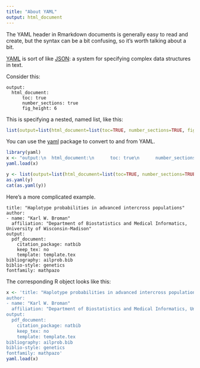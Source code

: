 ```yaml
---
title: "About YAML"
output: html_document
---
```


The YAML header in Rmarkdown documents is generally easy to read and
create, but the syntax can be a bit confusing, so it's worth talking
about a bit.

[YAML](http://www.yaml.org) is sort of like
[JSON](http://www.json.org): a system for specifying complex data
structures in text.

Consider this:

```
output:
  html_document:
      toc: true
      number_sections: true
      fig_height: 6
```

This is specifying a nested, named list, like this:

```r
list(output=list(html_document=list(toc=TRUE, number_sections=TRUE, fig_height=6)))
```

You can use the [yaml](https://cran.r-project.org/web/packages/yaml/)
package to convert to and from YAML.

```r
library(yaml)
x <- "output:\n  html_document:\n      toc: true\n      number_sections: true\n      fig_height: 6"
yaml.load(x)
```

```r
y <- list(output=list(html_document=list(toc=TRUE, number_sections=TRUE, fig_height=6)))
as.yaml(y)
cat(as.yaml(y))
```

Here's a more complicated example.

```
title: "Haplotype probabilities in advanced intercross populations"
author:
- name: "Karl W. Broman"
  affiliation: "Department of Biostatistics and Medical Informatics, University of Wisconsin-Madison"
output:
  pdf_document:
    citation_package: natbib
    keep_tex: no
    template: template.tex
bibliography: ailprob.bib
biblio-style: genetics
fontfamily: mathpazo
```

The corresponding R object looks like this:

```r
x <- 'title: "Haplotype probabilities in advanced intercross populations"
author:
- name: "Karl W. Broman"
  affiliation: "Department of Biostatistics and Medical Informatics, University of Wisconsin-Madison"
output:
  pdf_document:
    citation_package: natbib
    keep_tex: no
    template: template.tex
bibliography: ailprob.bib
biblio-style: genetics
fontfamily: mathpazo'
yaml.load(x)
```
